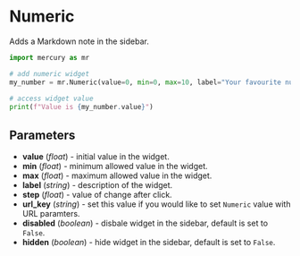 # Numeric

Adds a Markdown note in the sidebar.

```python
import mercury as mr

# add numeric widget
my_number = mr.Numeric(value=0, min=0, max=10, label="Your favourite number", step=1)
  
# access widget value
print(f"Value is {my_number.value}")
```

## Parameters

- **value** (_float_) - initial value in the widget.
- **min** (_float_) - minimum allowed value in the widget.
- **max** (_float_) - maximum allowed value in the widget.
- **label** (_string_) - description of the widget.
- **step** (_float_) - value of change after click.
- **url_key** (_string_) - set this value if you would like to set `Numeric` value with URL paramters.
- **disabled** (_boolean_) - disbale widget in the sidebar, default is set to `False`.
- **hidden** (_boolean_) - hide widget in the sidebar, default is set to `False`.

